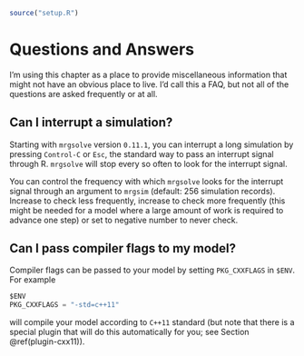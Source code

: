 ```r
source("setup.R")
```

# Questions and Answers {#q-and-a}

I'm using this chapter as a place to provide miscellaneous information that 
might not have an obvious place to live. I'd call this a FAQ, but not all of 
the questions are asked frequently or at all. 

## Can I interrupt a simulation?

Starting with `mrgsolve` version `0.11.1`, you can interrupt a long simulation
by pressing `Control-C` or `Esc`, the standard way to pass an interrupt signal
through R. `mrgsolve` will stop every so often to look for the interrupt 
signal.  

You can control the frequency with which `mrgsolve` looks for the interrupt 
signal through an argument to `mrgsim` (default: 256 simulation records).
Increase to check less frequently, increase to check more frequently (this might
be needed for a model where a large amount of work is required to advance
one step) or set to negative number to never check.

## Can I pass compiler flags to my model?

Compiler flags can be passed to your model by setting  `PKG_CXXFLAGS` in 
`$ENV`.  For example

```c
$ENV
PKG_CXXFLAGS = "-std=c++11"
```

will compile your model according to `C++11` standard (but note that there is a
special plugin that will do this automatically for you; see Section 
\@ref(plugin-cxx11)).

